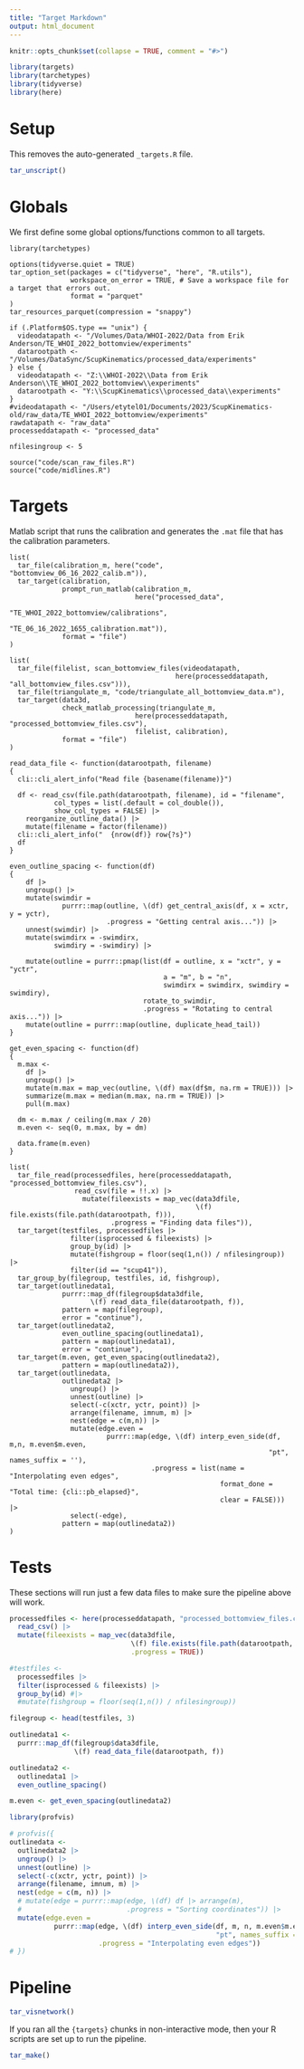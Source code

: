 ```yaml
---
title: "Target Markdown"
output: html_document
---
```


```r
knitr::opts_chunk$set(collapse = TRUE, comment = "#>")
```

```r
library(targets)
library(tarchetypes)
library(tidyverse)
library(here)
```

# Setup

This removes the auto-generated `_targets.R` file.

```r
tar_unscript()
```

# Globals

We first define some global options/functions common to all targets. 

```targets
library(tarchetypes)

options(tidyverse.quiet = TRUE)
tar_option_set(packages = c("tidyverse", "here", "R.utils"),
               workspace_on_error = TRUE, # Save a workspace file for a target that errors out.
               format = "parquet"
)
tar_resources_parquet(compression = "snappy")

if (.Platform$OS.type == "unix") {
  videodatapath <- "/Volumes/Data/WHOI-2022/Data from Erik Anderson/TE_WHOI_2022_bottomview/experiments"
  datarootpath <- "/Volumes/DataSync/ScupKinematics/processed_data/experiments"
} else {
  videodatapath <- "Z:\\WHOI-2022\\Data from Erik Anderson\\TE_WHOI_2022_bottomview\\experiments"
  datarootpath <- "Y:\\ScupKinematics\\processed_data\\experiments"
}
#videodatapath <- "/Users/etytel01/Documents/2023/ScupKinematics-old/raw_data/TE_WHOI_2022_bottomview/experiments"
rawdatapath <- "raw_data"
processeddatapath <- "processed_data"

nfilesingroup <- 5
```

```targets
source("code/scan_raw_files.R")
source("code/midlines.R")
```

# Targets

Matlab script that runs the calibration and generates the `.mat` file that has
the calibration parameters.
```targets
list(
  tar_file(calibration_m, here("code", "bottomview_06_16_2022_calib.m")),
  tar_target(calibration, 
             prompt_run_matlab(calibration_m,
                               here("processed_data", 
                                    "TE_WHOI_2022_bottomview/calibrations",
                                    "TE_06_16_2022_1655_calibration.mat")),
             format = "file")
)
```

```targets
list(
  tar_file(filelist, scan_bottomview_files(videodatapath, 
                                         here(processeddatapath, "all_bottomview_files.csv"))),
  tar_file(triangulate_m, "code/triangulate_all_bottomview_data.m"),
  tar_target(data3d, 
             check_matlab_processing(triangulate_m,
                               here(processeddatapath, "processed_bottomview_files.csv"),
                               filelist, calibration),
             format = "file")
)
```

```targets
read_data_file <- function(datarootpath, filename)
{
  cli::cli_alert_info("Read file {basename(filename)}")
  
  df <- read_csv(file.path(datarootpath, filename), id = "filename",
           col_types = list(.default = col_double()),
           show_col_types = FALSE) |> 
    reorganize_outline_data() |> 
    mutate(filename = factor(filename))
  cli::cli_alert_info("  {nrow(df)} row{?s}")
  df
}
```

```targets
even_outline_spacing <- function(df)
{
    df |> 
    ungroup() |> 
    mutate(swimdir =
             purrr::map(outline, \(df) get_central_axis(df, x = xctr, y = yctr),
                        .progress = "Getting central axis...")) |> 
    unnest(swimdir) |> 
    mutate(swimdirx = -swimdirx,
           swimdiry = -swimdiry) |> 
  
    mutate(outline = purrr::pmap(list(df = outline, x = "xctr", y = "yctr", 
                                      a = "m", b = "n",
                                      swimdirx = swimdirx, swimdiry = swimdiry),
                                 rotate_to_swimdir,
                                 .progress = "Rotating to central axis...")) |> 
    mutate(outline = purrr::map(outline, duplicate_head_tail))
}
```

```targets
get_even_spacing <- function(df)
{
  m.max <-
    df |> 
    ungroup() |> 
    mutate(m.max = map_vec(outline, \(df) max(df$m, na.rm = TRUE))) |> 
    summarize(m.max = median(m.max, na.rm = TRUE)) |> 
    pull(m.max)
  
  dm <- m.max / ceiling(m.max / 20)
  m.even <- seq(0, m.max, by = dm)
  
  data.frame(m.even)
}
```


```targets
list(
  tar_file_read(processedfiles, here(processeddatapath, "processed_bottomview_files.csv"),
                read_csv(file = !!.x) |> 
                  mutate(fileexists = map_vec(data3dfile, 
                                              \(f) file.exists(file.path(datarootpath, f))),
                         .progress = "Finding data files")),
  tar_target(testfiles, processedfiles |> 
               filter(isprocessed & fileexists) |> 
               group_by(id) |> 
               mutate(fishgroup = floor(seq(1,n()) / nfilesingroup)) |> 
               filter(id == "scup41")),
  tar_group_by(filegroup, testfiles, id, fishgroup),
  tar_target(outlinedata1,
             purrr::map_df(filegroup$data3dfile,
                    \(f) read_data_file(datarootpath, f)),
             pattern = map(filegroup),
             error = "continue"),
  tar_target(outlinedata2,
             even_outline_spacing(outlinedata1),
             pattern = map(outlinedata1),
             error = "continue"),
  tar_target(m.even, get_even_spacing(outlinedata2),
             pattern = map(outlinedata2)),
  tar_target(outlinedata,
             outlinedata2 |>
               ungroup() |> 
               unnest(outline) |>
               select(-c(xctr, yctr, point)) |>
               arrange(filename, imnum, m) |> 
               nest(edge = c(m,n)) |>
               mutate(edge.even =
                        purrr::map(edge, \(df) interp_even_side(df, m,n, m.even$m.even,
                                                                "pt", names_suffix = ''),
                                   .progress = list(name = "Interpolating even edges",
                                                    format_done = "Total time: {cli::pb_elapsed}",
                                                    clear = FALSE))) |> 
               select(-edge),
             pattern = map(outlinedata2))
)
```


# Tests

These sections will run just a few data files to make sure the pipeline above will work.

```r
processedfiles <- here(processeddatapath, "processed_bottomview_files.csv") |> 
  read_csv() |> 
  mutate(fileexists = map_vec(data3dfile, 
                              \(f) file.exists(file.path(datarootpath, f)),
                              .progress = TRUE))
```
```r
#testfiles <- 
  processedfiles |> 
  filter(isprocessed & fileexists) |> 
  group_by(id) #|> 
  #mutate(fishgroup = floor(seq(1,n()) / nfilesingroup))
```

```r
filegroup <- head(testfiles, 3)

outlinedata1 <-
  purrr::map_df(filegroup$data3dfile,
                \(f) read_data_file(datarootpath, f))
```

```r
outlinedata2 <-
  outlinedata1 |>
  even_outline_spacing()
```

```r
m.even <- get_even_spacing(outlinedata2)
```

```r
library(profvis)

# profvis({
outlinedata <-
  outlinedata2 |>
  ungroup() |> 
  unnest(outline) |>
  select(-c(xctr, yctr, point)) |>
  arrange(filename, imnum, m) |> 
  nest(edge = c(m, n)) |>
  # mutate(edge = purrr::map(edge, \(df) df |> arrange(m),
  #                          .progress = "Sorting coordinates")) |>
  mutate(edge.even =
           purrr::map(edge, \(df) interp_even_side(df, m, n, m.even$m.even,
                                                   "pt", names_suffix = ''),
                      .progress = "Interpolating even edges"))
# })

```


# Pipeline

```r
tar_visnetwork()
```

If you ran all the `{targets}` chunks in non-interactive mode, then your R scripts are set up to run the pipeline.

```r
tar_make()
```

